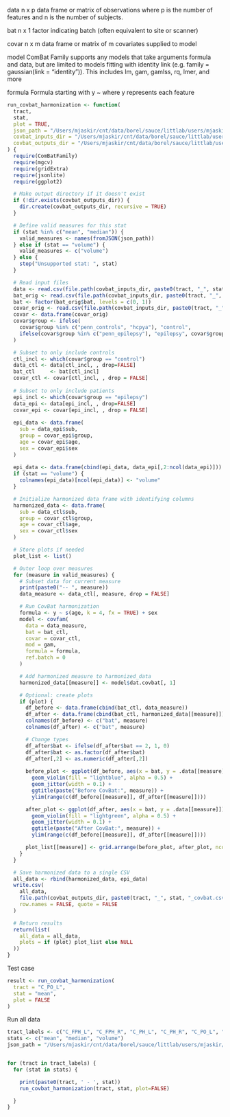 data
  n x p data frame or matrix of observations where p is the number of features and n is the number of subjects.

bat
  n x 1 factor indicating batch (often equivalent to site or scanner)

covar
  n x m data frame or matrix of m covariates supplied to model

model
  ComBat Family supports any models that take arguments formula and data, but are limited to models fitting with identity link (e.g. family = gaussian(link = "identity")). This includes lm, gam, gamlss, rq, lmer, and more
  
formula
  Formula starting with y ~ where y represents each feature
```r
run_covbat_harmonization <- function(
  tract,
  stat,
  plot = TRUE,
  json_path = "/Users/mjaskir/cnt/data/borel/sauce/littlab/users/mjaskir/structural_tractometry/data/metadata/scalar_labels_to_filenames.json",
  covbat_inputs_dir = "/Users/mjaskir/cnt/data/borel/sauce/littlab/users/mjaskir/structural_tractometry/derivatives/covbat/inputs/tract_stats",
  covbat_outputs_dir = "/Users/mjaskir/cnt/data/borel/sauce/littlab/users/mjaskir/structural_tractometry/derivatives/covbat/outputs/tract_stats"
) {
  require(ComBatFamily)
  require(mgcv)
  require(gridExtra)
  require(jsonlite)
  require(ggplot2)

  # Make output directory if it doesn't exist
  if (!dir.exists(covbat_outputs_dir)) {
    dir.create(covbat_outputs_dir, recursive = TRUE)
  }

  # Define valid measures for this stat
  if (stat %in% c("mean", "median")) {
    valid_measures <- names(fromJSON(json_path))
  } else if (stat == "volume") {
    valid_measures <- c("volume")
  } else {
    stop("Unsupported stat: ", stat)
  }

  # Read input files
  data <- read.csv(file.path(covbat_inputs_dir, paste0(tract, "_", stat, "_data.csv")))
  bat_orig <- read.csv(file.path(covbat_inputs_dir, paste0(tract, "_", stat, "_bat.csv")))
  bat <- factor(bat_orig$bat, levels = c(0, 1))
  covar_orig <- read.csv(file.path(covbat_inputs_dir, paste0(tract, "_", stat, "_covar.csv")))
  covar <- data.frame(covar_orig)
  covar$group <- ifelse(
    covar$group %in% c("penn_controls", "hcpya"), "control",
    ifelse(covar$group %in% c("penn_epilepsy"), "epilepsy", covar$group)
  )

  # Subset to only include controls
  ctl_incl <- which(covar$group == "control")
  data_ctl <- data[ctl_incl, , drop=FALSE]
  bat_ctl     <- bat[ctl_incl]
  covar_ctl <- covar[ctl_incl, , drop = FALSE]
  
  # Subset to only include patients
  epi_incl <- which(covar$group == "epilepsy")
  data_epi <- data[epi_incl, , drop=FALSE]
  covar_epi <- covar[epi_incl, , drop = FALSE]
  
  epi_data <- data.frame(
    sub = data_epi$sub,
    group = covar_epi$group,
    age = covar_epi$age,
    sex = covar_epi$sex
  )
  
  epi_data <- data.frame(cbind(epi_data, data_epi[,2:ncol(data_epi)]))
  if (stat == "volume") {
    colnames(epi_data)[ncol(epi_data)] <- "volume"
  }

  # Initialize harmonized data frame with identifying columns
  harmonized_data <- data.frame(
    sub = data_ctl$sub,
    group = covar_ctl$group,
    age = covar_ctl$age,
    sex = covar_ctl$sex
  )

  # Store plots if needed
  plot_list <- list()

  # Outer loop over measures
  for (measure in valid_measures) {
    # Subset data for current measure
    print(paste0("-- ", measure))
    data_measure <- data_ctl[, measure, drop = FALSE]

    # Run CovBat harmonization
    formula <- y ~ s(age, k = 4, fx = TRUE) + sex
    model <- covfam(
      data = data_measure,
      bat = bat_ctl,
      covar = covar_ctl,
      mod = gam,
      formula = formula,
      ref.batch = 0
    )

    # Add harmonized measure to harmonized_data
    harmonized_data[[measure]] <- model$dat.covbat[, 1]

    # Optional: create plots
    if (plot) {
      df_before <- data.frame(cbind(bat_ctl, data_measure))
      df_after <- data.frame(cbind(bat_ctl, harmonized_data[[measure]]))
      colnames(df_before) <- c("bat", measure)
      colnames(df_after) <- c("bat", measure)

      # Change types
      df_after$bat <- ifelse(df_after$bat == 2, 1, 0)
      df_after$bat <- as.factor(df_after$bat)
      df_after[,2] <- as.numeric(df_after[,2])
      
      before_plot <- ggplot(df_before, aes(x = bat, y = .data[[measure]])) +
        geom_violin(fill = "lightblue", alpha = 0.5) +
        geom_jitter(width = 0.1) +
        ggtitle(paste("Before CovBat:", measure)) +
        ylim(range(c(df_before[[measure]], df_after[[measure]])))

      after_plot <- ggplot(df_after, aes(x = bat, y = .data[[measure]])) +
        geom_violin(fill = "lightgreen", alpha = 0.5) +
        geom_jitter(width = 0.1) +
        ggtitle(paste("After CovBat:", measure)) +
        ylim(range(c(df_before[[measure]], df_after[[measure]])))

      plot_list[[measure]] <- grid.arrange(before_plot, after_plot, ncol = 2, top = paste(tract, "-", measure))
    }
  }

  # Save harmonized data to a single CSV
  all_data <- rbind(harmonized_data, epi_data)
  write.csv(
    all_data,
    file.path(covbat_outputs_dir, paste0(tract, "_", stat, "_covbat.csv")),
    row.names = FALSE, quote = FALSE
  )

  # Return results
  return(list(
    all_data = all_data,
    plots = if (plot) plot_list else NULL
  ))
}

```

Test case
```r
result <- run_covbat_harmonization(
  tract = "C_PO_L",
  stat = "mean",
  plot = FALSE
)
```


Run all data
```r
tract_labels <- c("C_FPH_L", "C_FPH_R", "C_PH_L", "C_PH_R", "C_PO_L", "C_PO_R", "F_L", "F_R", "UF_L", "UF_R")
stats <- c("mean", "median", "volume")
json_path = "/Users/mjaskir/cnt/data/borel/sauce/littlab/users/mjaskir/structural_tractometry/data/metadata/scalar_labels_to_filenames.json"


for (tract in tract_labels) {
  for (stat in stats) {

    print(paste0(tract, ' - ', stat))
    run_covbat_harmonization(tract, stat, plot=FALSE)

  }
}

```



